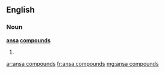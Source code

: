 ==English==

===Noun===
'''[[ansa]] [[compounds]]'''

# {{plural of|ansa compound}}

[[ar:ansa compounds]]
[[fr:ansa compounds]]
[[mg:ansa compounds]]